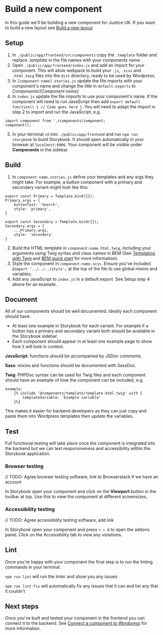 
<Meta title="Development/Build a new component" />

# Build a new component

In this guide we'll be building a new component for Justice UK. If you want to build a new layout see [Build a new layout](/docs/development-build-a-new-layout--docs)

## Setup

1. In `./public/app/frontend/src/components` copy the `.template` folder and replace _.template_ in the file names with your components name.
2. Open `./public/app/frontend/index.js` and add an import for your component. This will allow webpack to build your `.js`, `.scss` and `.html.twig` files into the `dist` directory, ready to be used by Wordpress.
3. In `[component-name].stories.js` update the file imports with your component's name and change the title in `default.exports` to _Components/[Component name]_
4. In `index.js` update the file imports to use your component's name. If the component will need to run JavaScript then add `export default function() { // Code goes here }`. You will need to adapt the import in step 2 to import and run the JavaScript, e.g.

```
import component from './components/component;
component();
```

5. In your terminal `cd` into `./public/app/frontend` and run `npm run storybook` to build Storybook. It should open automatically in your browser at `localhost:6006`. Your component will be visible under **Components** in the sidebar.

## Build

1. In `component-name.stories.js` define your templates and any args they might take. For example, a button component with a primary and secondary variant might look like this:

```
export const Primary = Template.bind({});
Primary.args = {
    buttonText: 'Search',
    style: 'primary',
}

export const Secondary = Template.bind({});
Secondary.args = {
    ...Primary.args,
    style: 'secondary'
}
```

2. Build the HTML template in `component-name.html.twig`, including your arguments using Twig syntax and class names in BEM (See [Templating with Twig](https://twig.symfony.com/doc/3.x/templates.html) and [BEM quick start](https://en.bem.info/methodology/quick-start) for more information).
3. Style the component in `component-name.scss`. Ensure you've included `@import '../../../style';` at the top of the file to use global mixins and variables.
4. Add any JavaScript to `index.js` in a default export. See Setup step 4 above for an example.

## Document

All of our components should be well documented. Ideally each component should have:

-   At least one example in Storybook for each variant. For example if a button has a primary and secondary variant both should be available in the Storybook sidebar.
-   Each component should appear in at least one example page to show how it will look in context.

**JavaScript**: functions should be accompanied by JSDoc comments.

**Sass**: mixins and functions should be documented with SassDoc.

**Twig**: PHPDoc syntax can be used for Twig files and each component should have an example of how the component can be included, e.g.

```
example:
    {% include '@components/template/template.html.twig' with {
        templateVariable: 'Example variable'
    }%}
```

This makes it easier for backend developers as they can just copy and paste them into Wordpress templates then update the variables.

## Test

Full functional testing will take place once the component is integrated into the backend but we can test responsiveness and accessibility within the Storybook application.

### Browser testing

// TODO: Agree browser testing software, link to Browserstack if we have an account

In Storybook open your component and click on the **Viewport** button in the toolbar at top. Use this to view the component at different screensizes.

### Accessibility testing

// TODO: Agree accessibility testing software, add link

In Storybook open your component and press `⌥ + A` to open the addons panel. Click on the Accessibility tab to view any violations.

## Lint

Once you're happy with your component the final step is to run the linting commands in your terminal.

`npm run lint` will run the linter and show you any issues

`npm run lint-fix` will automatically fix any issues that it can and list any that it couldn't

## Next steps

Once you've built and tested your component in the frontend you can connect it to the backend. See [Connect a component to Wordpress](/docs/development-connect-a-component-to-wordpress--docs) for more information.
